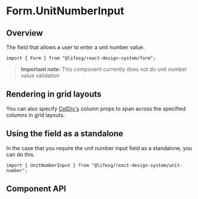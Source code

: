 
<Meta of={FormUnitNumberInputStories} />

# Form.UnitNumberInput

## Overview

The field that allows a user to enter a unit number value.

```tsx
import { Form } from "@lifesg/react-design-system/form";
```

> **Important note**: This component currently does not do unit number value validation

<Canvas of={FormUnitNumberInputStories.Default} />

## Rendering in grid layouts

You can also specify [ColDiv's](/docs/getting-started-layout-column-divs--docs)
column props to span across the specified columns in grid layouts.

<Canvas of={FormUnitNumberInputStories.RenderingInGridLayout} />

## Using the field as a standalone

In the case that you require the unit number input field as a standalone, you can do this.

```tsx
import { UnitNumberInput } from "@lifesg/react-design-system/unit-number";
```

<Canvas of={FormUnitNumberInputStories.StandaloneUsage} />

## Component API

<PropsTable />
